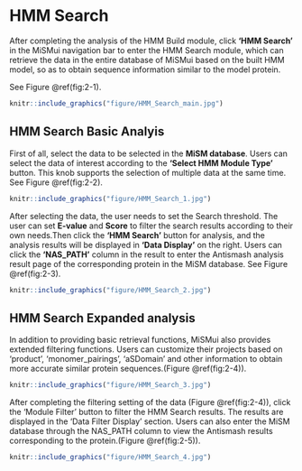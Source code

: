 # HMM Search

After completing the analysis of the HMM Build module, click **'HMM Search'** in the MiSMui navigation bar to enter the HMM Search module, which can retrieve the data in the entire database of MiSMui based on the built HMM model, so as to obtain sequence information similar to the model protein.

See Figure \@ref(fig:2-1).

```r
knitr::include_graphics("figure/HMM_Search_main.jpg")
```

## HMM Search Basic Analyis

First of all, select the data to be selected in the **MiSM database**. Users can select the data of interest according to the **'Select HMM Module Type'** button. This knob supports the selection of multiple data at the same time. See Figure \@ref(fig:2-2).

```r
knitr::include_graphics("figure/HMM_Search_1.jpg")
```

After selecting the data, the user needs to set the Search threshold. The user can set **E-value** and **Score** to filter the search results according to their own needs.Then click the **'HMM Search'** button for analysis, and the analysis results will be displayed in **'Data Display'** on the right.
Users can click the **'NAS_PATH'** column in the result to enter the Antismash analysis result page of the corresponding protein in the MiSM database. See Figure \@ref(fig:2-3).

```r
knitr::include_graphics("figure/HMM_Search_2.jpg")
```

## HMM Search Expanded analysis

In addition to providing basic retrieval functions, MiSMui also provides extended filtering functions. Users can customize their projects based on 'product', 'monomer_pairings', 'aSDomain' and other information to obtain more accurate similar protein sequences.(Figure \@ref(fig:2-4)).

```r
knitr::include_graphics("figure/HMM_Search_3.jpg")
```

After completing the filtering setting of the data (Figure \@ref(fig:2-4)), click the 'Module Filter' button to filter the HMM Search results. The results are displayed in the 'Data Filter Display' section. Users can also enter the MiSM database through the NAS_PATH column to view the Antismash results corresponding to the protein.(Figure \@ref(fig:2-5)).

```r
knitr::include_graphics("figure/HMM_Search_4.jpg")
```

